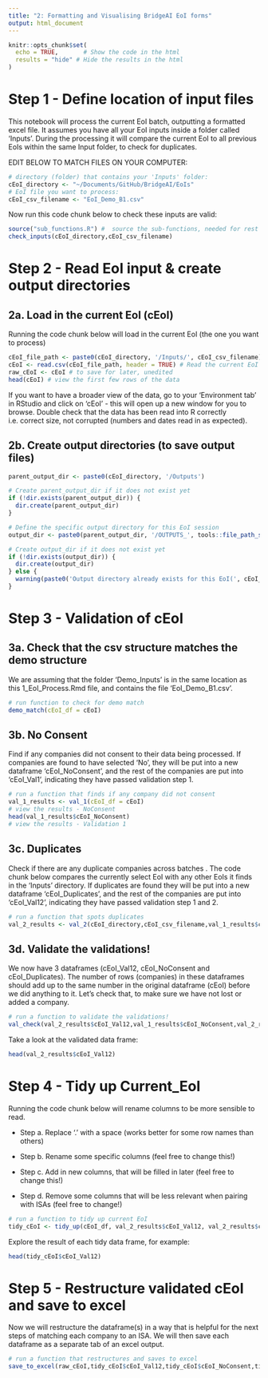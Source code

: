 ```yaml
---
title: "2: Formatting and Visualising BridgeAI EoI forms"
output: html_document
---
```


```r
knitr::opts_chunk$set(
  echo = TRUE,       # Show the code in the html
  results = "hide" # Hide the results in the html
)
```

# Step 1 - Define location of input files

This notebook will process the current EoI batch, outputting a formatted excel file. It assumes you have all your EoI inputs inside a folder called 'Inputs'. During the processing it will compare the current EoI to all previous EoIs within the same Input folder, to check for duplicates.

EDIT BELOW TO MATCH FILES ON YOUR COMPUTER:

```r
# directory (folder) that contains your 'Inputs' folder:
cEoI_directory <- "~/Documents/GitHub/BridgeAI/EoIs"
# EoI file you want to process:
cEoI_csv_filename <- "EoI_Demo_B1.csv"
```

Now run this code chunk below to check these inputs are valid:

```r
source("sub_functions.R") #  source the sub-functions, needed for rest of this notebook
check_inputs(cEoI_directory,cEoI_csv_filename)
```

# Step 2 - Read EoI input & create output directories

## 2a. Load in the current EoI (cEoI)

Running the code chunk below will load in the current EoI (the one you want to process)

```r
cEoI_file_path <- paste0(cEoI_directory, '/Inputs/', cEoI_csv_filename) 
cEoI <- read.csv(cEoI_file_path, header = TRUE) # Read the current EoI CSV file into R
raw_cEoI <- cEoI # to save for later, unedited
head(cEoI) # view the first few rows of the data
```

If you want to have a broader view of the data, go to your 'Environment tab' in RStudio and click on 'cEoI' - this will open up a new window for you to browse. Double check that the data has been read into R correctly i.e. correct size, not corrupted (numbers and dates read in as expected).

## 2b. Create output directories (to save output files)

```r

parent_output_dir <- paste0(cEoI_directory, '/Outputs') 

# Create parent_output_dir if it does not exist yet
if (!dir.exists(parent_output_dir)) { 
  dir.create(parent_output_dir)
}

# Define the specific output directory for this EoI session
output_dir <- paste0(parent_output_dir, '/OUTPUTS_', tools::file_path_sans_ext(basename(cEoI_csv_filename)))

# Create output_dir if it does not exist yet
if (!dir.exists(output_dir)) {
  dir.create(output_dir)
} else {
  warning(paste0('Output directory already exists for this EoI(', cEoI_csv_filename, '). Running the rest of the code may mean previously created files get overwritten.'))
}
```

# Step 3 - Validation of cEoI

## 3a. Check that the csv structure matches the demo structure

We are assuming that the folder 'Demo_Inputs' is in the same location as this 1_EoI_Process.Rmd file, and contains the file 'EoI_Demo_B1.csv'.

```r
# run function to check for demo match
demo_match(cEoI_df = cEoI)
```

## 3b. No Consent

Find if any companies did not consent to their data being processed. If companies are found to have selected 'No', they will be put into a new dataframe 'cEoI_NoConsent', and the rest of the companies are put into 'cEoI_Val1', indicating they have passed validation step 1.

```r
# run a function that finds if any company did not consent
val_1_results <- val_1(cEoI_df = cEoI)
# view the results - NoConsent
head(val_1_results$cEoI_NoConsent)
# view the results - Validation 1
```

## 3c. Duplicates

Check if there are any duplicate companies across batches . The code chunk below compares the currently select EoI with any other EoIs it finds in the 'Inputs' directory. If duplicates are found they will be put into a new dataframe 'cEoI_Duplicates', and the rest of the companies are put into 'cEoI_Val12', indicating they have passed validation step 1 and 2.

```r
# run a function that spots duplicates
val_2_results <- val_2(cEoI_directory,cEoI_csv_filename,val_1_results$cEoI_Val1)

```

## 3d. Validate the validations!

We now have 3 dataframes (cEoI_Val12, cEoI_NoConsent and cEoI_Duplicates). The number of rows (companies) in these dataframes should add up to the same number in the original dataframe (cEoI) before we did anything to it. Let's check that, to make sure we have not lost or added a company.

```r
# run a function to validate the validations! 
val_check(val_2_results$cEoI_Val12,val_1_results$cEoI_NoConsent,val_2_results$cEoI_Duplicates)
```

Take a look at the validated data frame:

```r
head(val_2_results$cEoI_Val12)
```

# Step 4 - Tidy up Current_EoI

Running the code chunk below will rename columns to be more sensible to read.

-   Step a. Replace '.' with a space (works better for some row names than others)

-   Step b. Rename some specific columns (feel free to change this!)

-   Step c. Add in new columns, that will be filled in later (feel free to change this!)

-   Step d. Remove some columns that will be less relevant when pairing with ISAs (feel free to change!)

```r
# run a function to tidy up current EoI
tidy_cEoI <- tidy_up(cEoI_df, val_2_results$cEoI_Val12, val_2_results$cEoI_Duplicates, val_1_results$cEoI_NoConsent)
```

Explore the result of each tidy data frame, for example:

```r
head(tidy_cEoI$cEoI_Val12)
```

# Step 5 - Restructure validated cEoI and save to excel

Now we will restructure the dataframe(s) in a way that is helpful for the next steps of matching each company to an ISA. We will then save each dataframe as a separate tab of an excel output.

```r
# run a function that restructures and saves to excel
save_to_excel(raw_cEoI,tidy_cEoI$cEoI_Val12,tidy_cEoI$cEoI_NoConsent,tidy_cEoI$cEoI_Duplicate,cEoI_csv_filename,output_dir)
```
